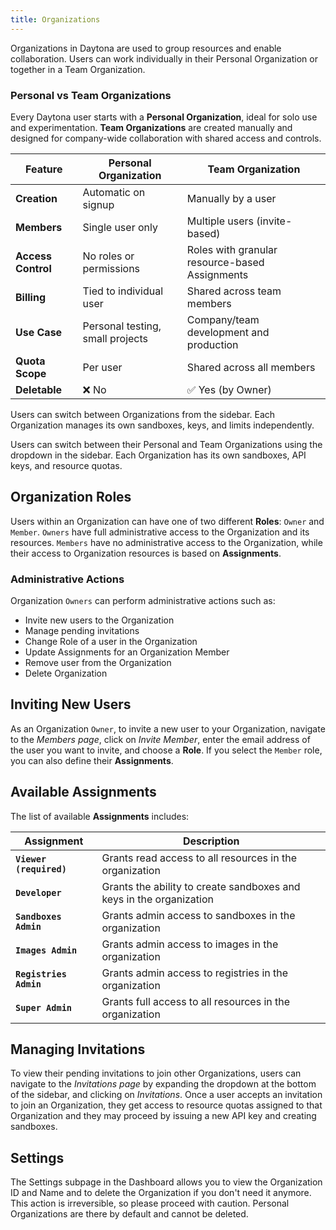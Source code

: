 ```yaml
---
title: Organizations
---
```



Organizations in Daytona are used to group resources and enable collaboration. Users can work individually in their Personal Organization or together in a Team Organization.

### Personal vs Team Organizations

Every Daytona user starts with a **Personal Organization**, ideal for solo use and experimentation. **Team Organizations** are created manually and designed for company-wide collaboration with shared access and controls.

| Feature | Personal Organization | Team Organization |
|--------|------------------------|--------------------|
| **Creation** | Automatic on signup | Manually by a user |
| **Members** | Single user only | Multiple users (invite-based) |
| **Access Control** | No roles or permissions | Roles with granular resource-based Assignments |
| **Billing** | Tied to individual user | Shared across team members |
| **Use Case** | Personal testing, small projects | Company/team development and production |
| **Quota Scope** | Per user | Shared across all members |
| **Deletable** | ❌ No | ✅ Yes (by Owner) |

Users can switch between Organizations from the sidebar. Each Organization manages its own sandboxes, keys, and limits independently.

Users can switch between their Personal and Team Organizations using the dropdown in the sidebar. Each Organization has its own sandboxes, API keys, and resource quotas.

## Organization Roles

Users within an Organization can have one of two different **Roles**: `Owner` and `Member`. `Owners` have full
administrative access to the Organization and its resources. `Members` have no administrative access
to the Organization, while their access to Organization resources is based on **Assignments**.

### Administrative Actions

Organization `Owners` can perform administrative actions such as:

- Invite new users to the Organization
- Manage pending invitations
- Change Role of a user in the Organization
- Update Assignments for an Organization Member
- Remove user from the Organization
- Delete Organization

## Inviting New Users

As an Organization `Owner`, to invite a new user to your Organization, navigate to the _Members page_,
click on _Invite Member_, enter the email address of the user you want to invite, and choose a **Role**.
If you select the `Member` role, you can also define their **Assignments**.

## Available Assignments

The list of available **Assignments** includes:

| Assignment | Description |
|------------|-------------|
| **`Viewer (required)`** | Grants read access to all resources in the organization |
| **`Developer`** | Grants the ability to create sandboxes and keys in the organization |
| **`Sandboxes Admin`** | Grants admin access to sandboxes in the organization |
| **`Images Admin`** | Grants admin access to images in the organization |
| **`Registries Admin`** | Grants admin access to registries in the organization |
| **`Super Admin`** | Grants full access to all resources in the organization |

## Managing Invitations

To view their pending invitations to join other Organizations, users can navigate to the _Invitations
page_ by expanding the dropdown at the bottom of the sidebar, and clicking on _Invitations_. Once a user
accepts an invitation to join an Organization, they get access to resource quotas assigned to that
Organization and they may proceed by issuing a new API key and creating sandboxes.

## Settings

The Settings subpage in the Dashboard allows you to view the Organization ID and Name and to delete the Organization if you don't need it anymore. This action is irreversible, so please proceed with caution. Personal Organizations are there by default and cannot be deleted.

